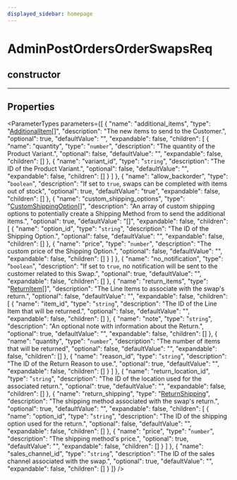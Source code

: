 ```yaml
---
displayed_sidebar: homepage
---
```



# AdminPostOrdersOrderSwapsReq

## constructor

___

## Properties

<ParameterTypes parameters={[
  {
    "name": "additional_items",
    "type": "[AdditionalItem](medusa.AdditionalItem-1.mdx)[]",
    "description": "The new items to send to the Customer.",
    "optional": true,
    "defaultValue": "",
    "expandable": false,
    "children": [
      {
        "name": "quantity",
        "type": "`number`",
        "description": "The quantity of the Product Variant.",
        "optional": false,
        "defaultValue": "",
        "expandable": false,
        "children": []
      },
      {
        "name": "variant_id",
        "type": "`string`",
        "description": "The ID of the Product Variant.",
        "optional": false,
        "defaultValue": "",
        "expandable": false,
        "children": []
      }
    ]
  },
  {
    "name": "allow_backorder",
    "type": "`boolean`",
    "description": "If set to `true`, swaps can be completed with items out of stock",
    "optional": true,
    "defaultValue": "true",
    "expandable": false,
    "children": []
  },
  {
    "name": "custom_shipping_options",
    "type": "[CustomShippingOption](medusa.CustomShippingOption.mdx)[]",
    "description": "An array of custom shipping options to potentially create a Shipping Method from to send the additional items.",
    "optional": true,
    "defaultValue": "[]",
    "expandable": false,
    "children": [
      {
        "name": "option_id",
        "type": "`string`",
        "description": "The ID of the Shipping Option.",
        "optional": false,
        "defaultValue": "",
        "expandable": false,
        "children": []
      },
      {
        "name": "price",
        "type": "`number`",
        "description": "The custom price of the Shipping Option.",
        "optional": false,
        "defaultValue": "",
        "expandable": false,
        "children": []
      }
    ]
  },
  {
    "name": "no_notification",
    "type": "`boolean`",
    "description": "If set to `true`, no notification will be sent to the customer related to this Swap.",
    "optional": true,
    "defaultValue": "",
    "expandable": false,
    "children": []
  },
  {
    "name": "return_items",
    "type": "[ReturnItem](medusa.ReturnItem.mdx)[]",
    "description": "The Line Items to associate with the swap's return.",
    "optional": false,
    "defaultValue": "",
    "expandable": false,
    "children": [
      {
        "name": "item_id",
        "type": "`string`",
        "description": "The ID of the Line Item that will be returned.",
        "optional": false,
        "defaultValue": "",
        "expandable": false,
        "children": []
      },
      {
        "name": "note",
        "type": "`string`",
        "description": "An optional note with information about the Return.",
        "optional": true,
        "defaultValue": "",
        "expandable": false,
        "children": []
      },
      {
        "name": "quantity",
        "type": "`number`",
        "description": "The number of items that will be returned",
        "optional": false,
        "defaultValue": "",
        "expandable": false,
        "children": []
      },
      {
        "name": "reason_id",
        "type": "`string`",
        "description": "The ID of the Return Reason to use.",
        "optional": true,
        "defaultValue": "",
        "expandable": false,
        "children": []
      }
    ]
  },
  {
    "name": "return_location_id",
    "type": "`string`",
    "description": "The ID of the location used for the associated return.",
    "optional": true,
    "defaultValue": "",
    "expandable": false,
    "children": []
  },
  {
    "name": "return_shipping",
    "type": "[ReturnShipping](medusa.ReturnShipping-1.mdx)",
    "description": "The shipping method associated with the swap's return.",
    "optional": true,
    "defaultValue": "",
    "expandable": false,
    "children": [
      {
        "name": "option_id",
        "type": "`string`",
        "description": "The ID of the shipping option used for the return.",
        "optional": false,
        "defaultValue": "",
        "expandable": false,
        "children": []
      },
      {
        "name": "price",
        "type": "`number`",
        "description": "The shipping method's price.",
        "optional": true,
        "defaultValue": "",
        "expandable": false,
        "children": []
      }
    ]
  },
  {
    "name": "sales_channel_id",
    "type": "`string`",
    "description": "The ID of the sales channel associated with the swap.",
    "optional": true,
    "defaultValue": "",
    "expandable": false,
    "children": []
  }
]} />
